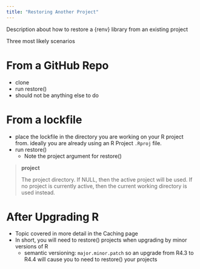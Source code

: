 ```yaml
---
title: "Restoring Another Project"
---
```


Description about how to restore a {renv} library from an existing project

Three most likely scenarios

# From a GitHub Repo

* clone
* run restore()
* should not be anything else to do


# From a lockfile

* place the lockfile in the directory you are working on your R project from. ideally you are already using an R Project `.Rproj` file.
* run restore()
  - Note the project argument for restore()

> **project** 
>
>   The project directory. If NULL, then the active project will be used. If no project is    currently active, then the current working directory is used instead.

# After Upgrading R

* Topic covered in more detail in the Caching page
* In short, you will need to restore() projects when upgrading by minor versions of R
    - semantic versioning: `major.minor.patch` so an upgrade from R4.3 to R4.4 will cause you to need to restore() your projects

